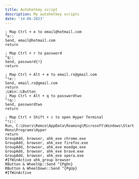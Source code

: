```yaml
---
title: Autohotkey script
description: My autohotkey scripts
date: '14-06-2023'
---
```


```autohotkey
; Map Ctrl + e to email@hotmail.com
^e::
Send, email@hotmail.com
return

; Map Ctrl + r to password
^q::
Send, password{!}
return

; Map Ctrl + Alt + e to email.rs@gmail.com
^!e::
Send, email.rs@gmail.com
return
;LWin::LButton
; Map Ctrl + Alt + q to passwordtwo
^!q::
Send, passwordtwo
return

; Map Ctrl + Shift + c to open Hyper Terminal
^!c::
Run, C:\Users\Remco\AppData\Roaming\Microsoft\Windows\Start Menu\Programs\Hyper
return
GroupAdd, browser, ahk_exe chrome.exe
GroupAdd, browser, ahk_exe firefox.exe
GroupAdd, browser, ahk_exe msedge.exe
GroupAdd, browser, ahk_exe brave.exe
GroupAdd, browser, ahk_exe opera.exe
#IfWinActive ahk_group browser
RButton & WheelUp::Send ^{PgDn}
RButton & WheelDown::Send ^{PgUp}
#IfWinActive
```
